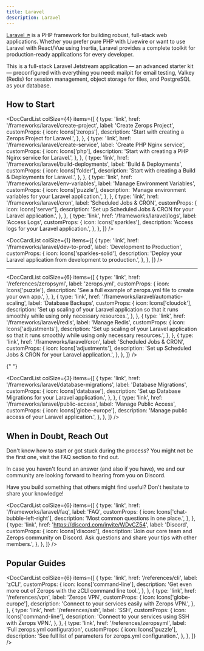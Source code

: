 ```yaml
---
title: Laravel
description: Laravel
---
```



[Laravel ↗](https://laravel.com) is a PHP framework for building robust, full-stack web applications. Whether you prefer pure PHP with Livewire or want to use Laravel with React/Vue using Inertia, Laravel provides a complete toolkit for production-ready applications for every developer.

<CustomCard title="Deploy a Production-Ready Laravel Jetstream Application" emoji="🚀">
  This is a full-stack Laravel Jetstream application — an advanced starter kit — preconfigured with everything you need: mailpit for email testing, Valkey (Redis) for session management, object storage for files, and PostgreSQL as your database.
  <DeployButton link="laravel" badgeWidth="200" />
</CustomCard>



## How to Start

<DocCardList
  colSize={4}
  items={[
    {
      type: 'link',
      href: '/frameworks/laravel/create-project',
      label: 'Create Zerops Project',
      customProps: {
        icon: Icons['zerops'],
        description: 'Start with creating a Zerops Project for Laravel.',
      },
    },
    {
      type: 'link',
      href: '/frameworks/laravel/create-service',
      label: 'Create PHP Nginx service',
      customProps: {
        icon: Icons['php'],
        description: 'Start with creating a PHP Nginx service for Laravel.',
      },
    },
    {
      type: 'link',
      href: '/frameworks/laravel/build-deployments',
      label: 'Build & Deployments',
      customProps: {
        icon: Icons['folder'],
        description: 'Start with creating a Build & Deployments for Laravel.',
      },
    },
    {
      type: 'link',
      href: '/frameworks/laravel/env-variables',
      label: 'Manage Environment Variables',
      customProps: {
        icon: Icons['puzzle'],
        description:
          'Manage environment variables for your Laravel application.',
      },
    },
    {
      type: 'link',
      href: '/frameworks/laravel/cron',
      label: 'Scheduled Jobs & CRON',
      customProps: {
        icon: Icons['server'],
        description:
          'Set up Scheduled Jobs & CRON for your Laravel application.',
      },
    },
    {
      type: 'link',
      href: '/frameworks/laravel/logs',
      label: 'Access Logs',
      customProps: {
        icon: Icons['sparkles'],
        description: 'Access logs for your Laravel application.',
      },
    },
  ]}
/>


<DocCardList
  colSize={1}
  items={[
    {
      type: 'link',
      href: '/frameworks/laravel/dev-to-prod',
      label: 'Development to Production',
      customProps: {
        icon: Icons['sparkles-solid'],
        description: 'Deploy your Laravel application from development to production.',
      },
    },
  ]}
/>

-----

<DocCardList
  colSize={6}
  items={[
    {
      type: 'link',
      href: '/references/zeropsyml',
      label: 'zerops.yml',
      customProps: {
        icon: Icons['puzzle'],
        description:
          'See a full example of zerops.yml file to create your own app.',
      },
    },
    {
      type: 'link',
      href: '/frameworks/laravel/automatic-scaling',
      label: 'Database Backups',
      customProps: {
        icon: Icons['cloudok'],
        description:
          'Set up scaling of your Laravel application so that it runs smoothly while using only necessary resources.',
      },
    },
        {
      type: 'link',
      href: '/frameworks/laravel/redis',
      label: 'Manage Redis',
      customProps: {
        icon: Icons['adjustments'],
        description:
          'Set up scaling of your Laravel application so that it runs smoothly while using only necessary resources.',
      },
    },
    {
      type: 'link',
      href: '/frameworks/laravel/cron',
      label: 'Scheduled Jobs & CRON',
      customProps: {
        icon: Icons['adjustments'],
        description:
          'Set up Scheduled Jobs & CRON for your Laravel application.',
      },
    },
  ]}
/>

{" "}

<DocCardList
  colSize={3}
  items={[
    {
      type: 'link',
      href: '/frameworks/laravel/database-migrations',
      label: 'Database Migrations',
      customProps: {
        icon: Icons['database'],
        description:
          'Set up Database Migrations for your Laravel application.',
      },
    },
        {
      type: 'link',
      href: '/frameworks/laravel/public-access',
      label: 'Manage Public Access',
      customProps: {
        icon: Icons['globe-europe'],
        description:
          'Manage public access of your Laravel application.',
      },
    },
  ]}
/>

## When in Doubt, Reach Out

Don't know how to start or got stuck during the process? You might not be the first one, visit the FAQ section to find out.

In case you haven't found an answer (and also if you have), we and our community are looking forward to hearing from you on Discord.

Have you build something that others might find useful? Don't hesitate to share your knowledge!

<DocCardList
  colSize={6}
  items={[
    {
      type: 'link',
      href: '/frameworks/laravel/faq',
      label: 'FAQ',
      customProps: {
        icon: Icons['chat-bubble-left-right'],
        description: 'Most common questions in one place.',
      },
    },
    {
      type: 'link',
      href: 'https://discord.com/invite/WDvCZ54',
      label: 'Discord',
      customProps: {
        icon: Icons['discord'],
        description:
          'Join our core team and Zerops community on Discord. Ask questions and share your tips with other members.',
      },
    },
  ]}
/>

## Popular Guides

<DocCardList
  colSize={6}
  items={[
    {
      type: 'link',
      href: '/references/cli',
      label: 'zCLI',
      customProps: {
        icon: Icons['command-line'],
        description:
          'Get even more out of Zerops with the zCLI command line tool.',
      },
    },
    {
      type: 'link',
      href: '/references/vpn',
      label: 'Zerops VPN',
      customProps: {
        icon: Icons['globe-europe'],
        description: 'Connect to your services easily with Zerops VPN.',
      },
    },
    {
      type: 'link',
      href: '/references/ssh',
      label: 'SSH',
      customProps: {
        icon: Icons['command-line'],
        description: 'Connect to your services using SSH with Zerops VPN.',
      },
    },
    {
      type: 'link',
      href: '/references/zeropsyml',
      label: 'Full zerops.yml configuration',
      customProps: {
        icon: Icons['puzzle'],
        description: 'See full list of parameters for zerops.yml configuration.',
      },
    },
  ]}
/>
